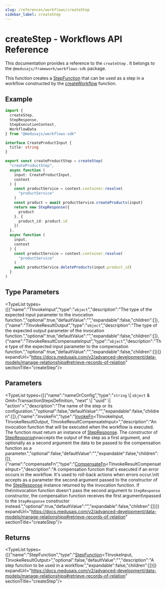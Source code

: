 ```yaml
---
slug: /references/workflows/createStep
sidebar_label: createStep
---
```



# createStep - Workflows API Reference

This documentation provides a reference to the `createStep` . It belongs to the `@medusajs/framework/workflows-sdk` package.

This function creates a [StepFunction](../../types/workflows.StepFunction/page.mdx) that can be used as a step in a workflow constructed by the [createWorkflow](../workflows.createWorkflow/page.mdx) function.

## Example

```ts
import {
  createStep,
  StepResponse,
  StepExecutionContext,
  WorkflowData
} from "@medusajs/workflows-sdk"

interface CreateProductInput {
  title: string
}

export const createProductStep = createStep(
  "createProductStep",
  async function (
    input: CreateProductInput,
    context
  ) {
    const productService = context.container.resolve(
      "productService"
    )
    const product = await productService.createProducts(input)
    return new StepResponse({
      product
    }, {
      product_id: product.id
    })
  },
  async function (
    input,
    context
  ) {
    const productService = context.container.resolve(
      "productService"
    )
    await productService.deleteProducts(input.product_id)
  }
)
```

## Type Parameters

<TypeList types={[{"name":"TInvokeInput","type":"`object`","description":"The type of the expected input parameter to the invocation function.","optional":true,"defaultValue":"","expandable":false,"children":[]},{"name":"TInvokeResultOutput","type":"`object`","description":"The type of the expected output parameter of the invocation function.","optional":true,"defaultValue":"","expandable":false,"children":[]},{"name":"TInvokeResultCompensateInput","type":"`object`","description":"The type of the expected input parameter to the compensation function.","optional":true,"defaultValue":"","expandable":false,"children":[]}]} expandUrl="https://docs.medusajs.com/v2/advanced-development/data-models/manage-relationships#retrieve-records-of-relation" sectionTitle="createStep"/>

## Parameters

<TypeList types={[{"name":"nameOrConfig","type":"`string` \\| `object` & Omit&#60;TransactionStepsDefinition, \"next\" \\| \"uuid\" \\| \"action\"&#62;","description":"The name of the step or its configuration.","optional":false,"defaultValue":"","expandable":false,"children":[]},{"name":"invokeFn","type":"[InvokeFn](../../types/workflows.InvokeFn/page.mdx)&#60;TInvokeInput, TInvokeResultOutput, TInvokeResultCompensateInput&#62;","description":"An invocation function that will be executed when the workflow is executed. The function must return an instance of [StepResponse](../../classes/workflows.StepResponse/page.mdx). The constructor of [StepResponse](../../classes/workflows.StepResponse/page.mdx)\naccepts the output of the step as a first argument, and optionally as a second argument the data to be passed to the compensation function as a parameter.","optional":false,"defaultValue":"","expandable":false,"children":[]},{"name":"compensateFn","type":"[CompensateFn](../../types/workflows.CompensateFn/page.mdx)&#60;TInvokeResultCompensateInput&#62;","description":"A compensation function that's executed if an error occurs in the workflow. It's used to roll-back actions when errors occur.\nIt accepts as a parameter the second argument passed to the constructor of the [StepResponse](../../classes/workflows.StepResponse/page.mdx) instance returned by the invocation function. If the\ninvocation function doesn't pass the second argument to `StepResponse` constructor, the compensation function receives the first argument\npassed to the `StepResponse` constructor instead.","optional":true,"defaultValue":"","expandable":false,"children":[]}]} expandUrl="https://docs.medusajs.com/v2/advanced-development/data-models/manage-relationships#retrieve-records-of-relation" sectionTitle="createStep"/>

## Returns

<TypeList types={[{"name":"StepFunction","type":"[StepFunction](../../types/workflows.StepFunction/page.mdx)&#60;TInvokeInput, TInvokeResultOutput&#62;","optional":false,"defaultValue":"","description":"A step function to be used in a workflow.","expandable":false,"children":[]}]} expandUrl="https://docs.medusajs.com/v2/advanced-development/data-models/manage-relationships#retrieve-records-of-relation" sectionTitle="createStep"/>
